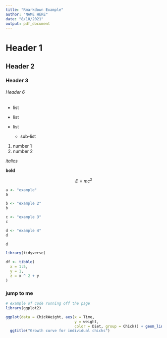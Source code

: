 ```yaml
---
title: "Rmarkdown Example"
author: "NAME HERE"
date: "8/10/2021"
output: pdf_document
---
```


# Header 1

## Header 2

### Header 3

###### Header 6

\newpage

* list

- list

- list
  + sub-list
  
1. number 1
2. number 2

*italics*

**bold**

$$E = mc^{2}$$
\newpage

```r
a <- "example"
a
```

```r
b <- "example 2"
b
```

```r
c <- "example 3"
c
```

```r
d <- "example 4"
d
```

```r
d
```

```r
library(tidyverse)

df <- tibble(
  x = 1:5, 
  y = 1, 
  z = x ^ 2 + y
)
```

### jump to me


```r
# example of code running off the page
library(ggplot2)

ggplot(data = ChickWeight, aes(x = Time, 
                               y = weight, 
                               color = Diet, group = Chick)) + geom_line() +
  ggtitle("Growth curve for individual chicks")
```




